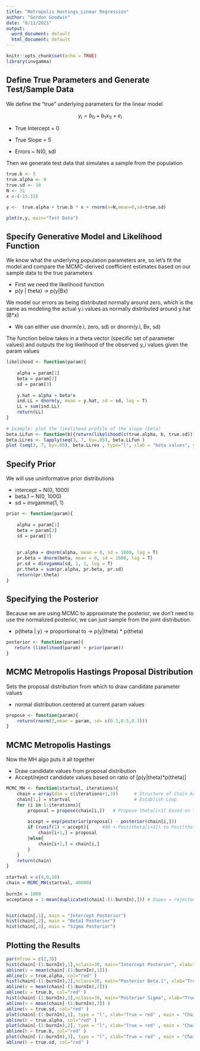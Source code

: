 ```yaml
---
title: "Metropolis Hastings_Linear Regression"
author: "Gordon Goodwin"
date: "8/11/2021"
output:
  word_document: default
  html_document: default
---
```


```r
knitr::opts_chunk$set(echo = TRUE)
library(invgamma)
```

## Define True Parameters and Generate Test/Sample Data

We define the "true" underlying parameters for the linear model

$$ y_i = b_0 + b_1x_{1i} + e_i$$

-   True Intercept = 0

-   True Slope = 5

-   Errors ~ N(0, sd)

Then we generate test data that simulates a sample from the population

```r
true.b <- 5
true.alpha <- 0
true.sd <- 10
N <- 31
x <-(-15:15)

y <-  true.alpha + true.b * x + rnorm(n=N,mean=0,sd=true.sd)

plot(x,y, main="Test Data")
```

## Specify Generative Model and Likelihood Function

We know what the underlying population parameters are, so let's fit the model and compare the MCMC-derived coefficient estimates based on our sample data to the true parameters

-   First we need the likelihood function
-   p(y | theta) -> p(y|Bx)

We model our errors as being distributed normally around zero, which is the same as modeling the actual y.i values as normally distributed around y.hat (B*x)

-   We can either use dnorm(e.i, zero, sd) or dnorm(y.i, Bx, sd)

The function below takes in a theta vector (specific set of parameter values) and outputs the log likelihood of the observed y_i values given the param values

```r
likelihood <- function(param){
    
    alpha = param[1]
    beta = param[2]
    sd = param[3]
     
    y.hat = alpha + beta*x
    ind.LL = dnorm(y, mean = y.hat, sd = sd, log = T)
    LL = sum(ind.LL)
    return(LL)   
}
 
# Example: plot the likelihood profile of the slope (beta)
beta.LLfun <- function(b){return(likelihood(c(true.alpha, b, true.sd)))}
beta.LLres <- lapply(seq(3, 7, by=.05), beta.LLfun )
plot (seq(3, 7, by=.05), beta.LLres , type="l", xlab = "beta values", ylab = "LL")
```

## Specify Prior

We will use uninformative prior distributions

-   intercept ~ N(0, 1000)
-   beta.1 ~ N(0, 1000)
-   sd ~ invgamma(1, 1)

```r
prior <- function(param){
    
    alpha = param[1]
    beta = param[2]
    sd = param[3]
     
    
    pr.alpha = dnorm(alpha, mean = 0, sd = 1000, log = T)
    pr.beta = dnorm(beta, mean = 0, sd = 1000, log = T)
    pr.sd = dinvgamma(sd, 1, 1, log = T)
    pr.theta = sum(pr.alpha, pr.beta, pr.sd)
    return(pr.theta)   
}
```

## Specifying the Posterior

Because we are using MCMC to approximate the posterior, we don't need to use the normalized posterior, we can just sample from the joint distribution.

-   p(theta | y) -> proportional to -> p(y|theta) * p(theta)

```r
posterior <- function(param){
   return (likelihood(param) + prior(param))
}
```

## MCMC Metropolis Hastings Proposal Distribution

Sets the proposal distribution from which to draw candidate parameter values

 - normal distribution centered at current param values

```r
propose <- function(param){
    return(rnorm(3,mean = param, sd= c(0.1,0.5,0.3)))
}
```

## MCMC Metropolis Hastings

Now the MH algo puts it all together

 - Draw candidate values from proposal distribution
 - Accept/reject candidate values based on ratio of [p(y|theta)*p(theta)]

```r
MCMC_MH <- function(startval, iterations){
    chain = array(dim = c(iterations+1,3))      # Structure of Chain Array
    chain[1,] = startval                        # Establish Loop
    for (i in 1:iterations){                      
        proposal = propose(chain[i,])   # Propose theta[i+1] based on theta[i]
         
        accept = exp(posterior(proposal) - posterior(chain[i,])) 
        if (runif(1) < accept){     #AR <-Post(theta[i+1]) to Post(theta[i])
            chain[i+1,] = proposal  
        }else{
            chain[i+1,] = chain[i,]
        }
    }
    return(chain)
}
 
startval = c(4,0,10)
chain = MCMC_MH(startval, 40000)
 
burnIn = 1000
acceptance = 1-mean(duplicated(chain[-(1:burnIn),])) # Dupes = rejected params


hist(chain[,1], main = "Intercept Posterior")
hist(chain[,2], main = "Beta1 Posterior")
hist(chain[,3], main = "Sigma Posterior")
```

## Plotting the Results

```r
par(mfrow = c(2,3))
hist(chain[-(1:burnIn),1],nclass=30, main="Intercept Posterior", xlab="True = red")
abline(v = mean(chain[-(1:burnIn),1]))
abline(v = true.alpha, col="red" )
hist(chain[-(1:burnIn),2],nclass=30, main="Posterior Beta.1", xlab="True = red")
abline(v = mean(chain[-(1:burnIn),2]))
abline(v = true.b, col="red" )
hist(chain[-(1:burnIn),3],nclass=30, main="Posterior Sigma", xlab="True = red")
abline(v = mean(chain[-(1:burnIn),3]) )
abline(v = true.sd, col="red" )
plot(chain[-(1:burnIn),1], type = "l", xlab="True = red" , main = "Chain values of alpha", )
abline(h = true.alpha, col="red" )
plot(chain[-(1:burnIn),2], type = "l", xlab="True = red" , main = "Chain values of beta1", )
abline(h = true.b, col="red" )
plot(chain[-(1:burnIn),3], type = "l", xlab="True = red" , main = "Chain values of sd", )
abline(h = true.sd, col="red" )
```
